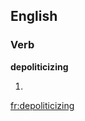 
==English==

===Verb===
'''depoliticizing'''

# {{present participle of|[[depoliticize]]}}

[[fr:depoliticizing]]